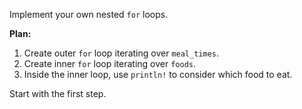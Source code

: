 Implement your own nested `for` loops.



**Plan:**
1. Create outer `for` loop iterating over `meal_times`.
2. Create inner `for` loop iterating over `foods`.
3. Inside the inner loop, use `println!` to consider which food to eat.

Start with the first step.